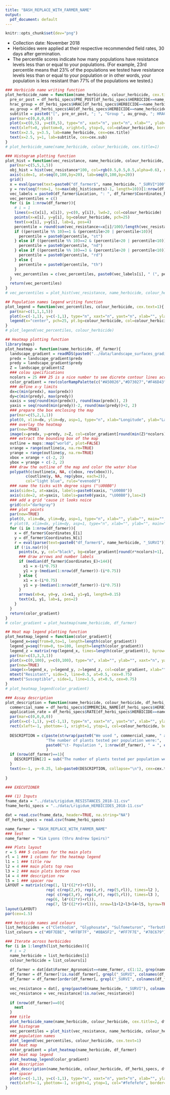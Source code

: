 ```yaml
---
title: "BASH_REPLACE_WITH_FARMER_NAME"
output:
  pdf_document: default
---
```

<style type="text/css">
.main-container {
  max-width: 1800px;
  margin-left: auto;
  margin-right: auto;
}
</style>

```r
knitr::opts_chunk$set(dev="png")
```

- Collection date: November 2018
- Herbicides were applied at their respective recommended field rates, 30 days after germination.
- The percentile scores indicate how many populations have resistance levels less than or equal to your populations. (For example, 23rd percentile means that 23% of the populations we tested have resistance levels less than or equal to your population or in other words, your population is less resistant than 77% of the populations we tested.)

```r
### Herbicide name writing function
plot_herbicide_name = function(name_herbicide, colour_herbicide, cex.title=1, df_herbi_specs, df_farmer, cex.sub=0.5){
  pre_or_post = df_herbi_specs$PRE_POST[df_herbi_specs$HERBICIDE==name_herbicide]
  hrac_group = df_herbi_specs$HRAC[df_herbi_specs$HERBICIDE==name_herbicide]
  au_group = df_herbi_specs$AU[df_herbi_specs$HERBICIDE==name_herbicide]
  subtitle = paste0("[", pre_or_post, "; ", "Group ", au_group, "; HRAC ", hrac_group, "]")
  par(mar=c(0,0,0,0))
  plot(x=c(0,5), y=c(0,5), type="n", xaxt="n", yaxt="n", xlab="", ylab="", bty="n")
  rect(xleft=0, ybottom=0, xright=5, ytop=5, col=colour_herbicide, border=NA)
  text(x=2.5, y=3.5, lab=name_herbicide, cex=cex.title)
  text(x=2.5, y=1, lab=subtitle, cex=cex.sub)
}
# plot_herbicide_name(name_herbicide, colour_herbicide, cex.title=1)
```

```r
### Histogram plotting function
plot_hist = function(vec_resistance, name_herbicide, colour_herbicide, df_farmer){
  par(mar=c(5,5,1,5))
  obj_hist = hist(vec_resistance*100, col=rgb(0.5,0.5,0.5,alpha=0.6), nclass=10, bord=FALSE, main="", ylab="Number of Populations", xlab=paste0(name_herbicide, " Resistance (%)"), xaxt="n", xlim=c(0,105), las=2)
  axis(side=1, at=seq(0,100,by=20), lab=seq(0,100,by=20))
  grid()
  x = eval(parse(text=paste0("df_farmer$", name_herbicide, "_SURVI*100")))
  y = rev(seq(from=1, to=max(obj_hist$counts)-1, length=10))[1:nrow(df_farmer)]
  vec_labels = paste0(df_farmer$Location, ": ", df_farmer$Coordinates_N, "N, ", df_farmer$Coordinates_E, "E")
  vec_percentiles = c()
  for (i in 1:nrow(df_farmer)){
    # i = 1
    lines(x=c(x[i], x[i]), y=c(0, y[i]), lwd=2, col=colour_herbicide)
    points(x=x[i], y=y[i], bg=colour_herbicide, pch=25)
    text(x=x[i], y=y[i], lab=i, pos=4)
    percentile = round(sum(vec_resistance<=x[i]/100)/length(vec_resistance)*100)
    if ((percentile %% 10)==1 & (percentile>20 | percentile<10)){
      percentile = paste0(percentile, "st")
    } else if ((percentile %% 10)==2 & (percentile>20 | percentile<10)){
      percentile = paste0(percentile, "nd")
    } else if ((percentile %% 10)==3 & (percentile>20 | percentile<10)){
      percentile = paste0(percentile, "rd")
    } else {
      percentile = paste0(percentile, "th")
    }
    vec_percentiles = c(vec_percentiles, paste0(vec_labels[i], " (", percentile, " percentile)"))
  }
  return(vec_percentiles)
}
# vec_percentiles = plot_hist(vec_resistance, name_herbicide, colour_herbicide, df_farmer)
```

```r
## Population names legend writing function
plot_legend = function(vec_percentiles, colour_herbicide, cex.text=1){
  par(mar=c(1,1,1,5))
  plot(x=c(-1,1), y=c(-1,1), type="n", xaxt="n", yaxt="n", xlab="", ylab="", bty="n")
  legend(x="center", pch=25, pt.bg=colour_herbicide, col=colour_herbicide, legend=paste0(1:length(vec_percentiles), ": ", vec_percentiles), bty="n", cex=cex.text)
}
# plot_legend(vec_percentiles, colour_herbicide)
```

```r
## Heatmap plotting function
library(maps)
plot_heatmap = function(name_herbicide, df_farmer){
  landscape_gradient = readRDS(paste0("../data/landscape_surfaces_gradient_data_", name_herbicide, ".rds"))
  predx = landscape_gradient$predx
  predy = landscape_gradient$predy
  Z = landscape_gradient$Z
  ### colou specifications
  ncolors = 25 ### 25 is a nice number to see dicrete contour lines across the landscape methinks...
  color_gradient = rev(colorRampPalette(c("#A50026","#D73027","#F46D43","#FDAE61","#FEE08B","#FFFFBF","#D9EF8B","#A6D96A","#66BD63","#1A9850","#006837"))(ncolors))
  ### define x-y limits
  dx=c(min(predx), max(predx))
  dy=c(min(predy), max(predy))
  xaxis = seq(round(min(predx)), round(max(predx)), 2)
  yaxis = seq(round(min(predy))-2, round(max(predy))+2, 2)
  ### prepare the box enclosing the map
  par(mar=c(5,2,1,1))
  plot(0, xlim=dx, ylim=dy, asp=1, type="n", xlab="Longitude", ylab="Latitdue", main="", xaxt="n", yaxt="n") #empty
  ### overlay the heatmap
  par(new=TRUE)
  image(x=predx, y=predy, z=Z, col=color_gradient[round(min(Z)*ncolors):round(max(Z)*ncolors)], xlab="", ylab="", main="", asp=1, xaxt="n", yaxt="n")
  ### extract the bounding box of the map
  outline = maps::map("world", plot=FALSE)
  xrange = range(outline$x, na.rm=TRUE)
  yrange = range(outline$y, na.rm=TRUE)
  xbox = xrange + c(-2, 2)
  ybox = yrange + c(-2, 2)
  ### draw the outline of the map and color the water blue
  polypath(c(outline$x, NA, c(xbox, rev(xbox))),
         c(outline$y, NA, rep(ybox, each=2)),
         col="light blue", rule="evenodd")
  ### name the ticks with degree signs ("\U00B0")
  axis(side=1, at=xaxis, labels=paste0(xaxis, "\U00B0"))
  axis(side=2, at=yaxis, labels=paste0(yaxis, "\U00B0"),las=2)
  ### add a grid 'cause it looks noice
  grid(col="darkgray")
  ### plot points
  par(new=TRUE)
  plot(0, xlim=dx, ylim=dy, asp=1, type="n", xlab="", ylab="", main="", xaxt="n", yaxt="n") #empty
  # plot(0, xlim=dx, ylim=dy, asp=1, type="n", xlab="", ylab="", main="")
  for (i in 1:nrow(df_farmer)){
    x = df_farmer$Coordinates_E[i]
    y = df_farmer$Coordinates_N[i]
    r = eval(parse(text=paste0("df_farmer$", name_herbicide, "_SURVI")))[i]
    if (!is.na(r)){
      points(x, y, col="black", bg=color_gradient[round(r*ncolors)+1], pch=19)
      ### draw arrows and number labels
      if (median(df_farmer$Coordinates_E)<144){
        x1 = x-(i*0.75)
        y1 = y-(median(1:nrow(df_farmer))-(i*0.75))
      } else {
        x1 = x-(i*0.75)
        y1 = y-(median(1:nrow(df_farmer))-(i*0.75))
      }
      arrows(x0=x, y0=y, x1=x1, y1=y1, length=0.15)
      text(x1, y1, lab=i, pos=2)
    }
  }
  return(color_gradient)
}
# color_gradient = plot_heatmap(name_herbicide, df_farmer)
```

```r
## Heat map legend plotting function
plot_heatmap_legend = function(color_gradient){
  legend_x=seq(from=0,to=1, length=length(color_gradient))
  legend_y=seq(from=0, to=100, length=length(color_gradient))
  legend_z = matrix(rep(legend_x, times=length(color_gradient)), byrow=TRUE, nrow=length(color_gradient))
  par(mar=c(3,3,3,1))
  plot(x=c(0,100), y=c(0,100), type="n", xlab="", ylab="", xaxt="n", yaxt="n", main="")
  par(new=TRUE)
  image(x=legend_x, y=legend_y, z=legend_z, col=color_gradient, xlab="", ylab="", main="", xaxt="n", las=2)
  mtext("Resistant", side=3, line=0.5, at=0.5, cex=0.75)
  mtext("Susceptible", side=1, line=1.5, at=0.5, cex=0.75)
}
# plot_heatmap_legend(color_gradient)
```

```r
### Assay description
plot_description = function(name_herbicide, colour_herbicide, df_herbi_specs, df_farmer, cex.text=1, width=75){
  commercial_name = df_herbi_specs$COMMERCIAL_NAME[df_herbi_specs$HERBICIDE==name_herbicide]
  application_rate = df_herbi_specs$RATE[df_herbi_specs$HERBICIDE==name_herbicide]
  par(mar=c(0,0,0,0))
  plot(x=c(-1,1), y=c(-1,1), type="n", xaxt="n", yaxt="n", xlab="", ylab="", bty="n")
  rect(xleft=-1, ybottom=-1, xright=1, ytop=1, col=colour_herbicide, border=NA)
  
  DESCRIPTION = c(paste(strwrap(paste0("We used ", commercial_name, " at ", application_rate, " g active ingredient per hectare."), width=width), collapse="\n"),
                  "The number of plants tested per population were:",
                  paste0("\t- Population ", 1:nrow(df_farmer), " = ", eval(parse(text=paste0("df_farmer$", name_herbicide, "_sampleSize"))))
                  )
  if (nrow(df_farmer)==1){
    DESCRIPTION[2] = sub("The number of plants tested per population were:", "The number of plants tested on your population was:", DESCRIPTION[2])
  }
  text(x=-1, y=-0.25, lab=paste0(DESCRIPTION, collapse="\n"), cex=cex.text, pos=4)
  
}

```

```r
### EXECUTIONER

### (1) Inputs
fname_data = "../data/Lrigidum_RESISTANCES_2018-11.csv"
fname_herbi_specs = "../data/Lrigidum_HERBICIDES_2018-11.csv"

dat = read.csv(fname_data, header=TRUE, na.string="NA")
df_herbi_specs = read.csv(fname_herbi_specs)

name_farmer = "BASH_REPLACE_WITH_FARMER_NAME"
### test
name_farmer = "Kim Lyons (thru Andrew Speirs)"

### Plots layout
r = 5 ### 5 columns for the main plots
rl = 1 ### 1 column for the heatmap legend
l1 = 1 ### title row
l2 = 4 ### main plots top rows
l3 = 2 ### main plots bottom rows
l4 = 4 ### description row
l5 = 1 ### spacer row
LAYOUT = matrix(c(rep(1, l1*((2*r)+rl)),
                  rep( c(rep(2,r), rep(4,r), rep(5,rl)), times=l2 ), 
                  rep( c(rep(3,r), rep(4,r), rep(5,rl)), times=l3 ),
                  rep(6, l4*((2*r)+rl)), 
                  rep(7, l5*((2*r)+rl))), nrow=l1+l2+l3+l4+l5, byrow=TRUE)
layout(LAYOUT)
par(cex=1.5)

### herbicide names and colours
list_herbicides = c("Clethodim", "Glyphosate", "Sulfometuron", "Terbuthylazine")
list_colours = c("#BF7EBE", "#FFBF7F", "#8BA5F2", "#FF7F7E", "#78C679")

### Iterate across herbicides
for (i in 1:length(list_herbicides)){
  # i = 2
  name_herbicide = list_herbicides[i]
  colour_herbicide = list_colours[i]
  
  df_farmer = dat[dat$Farmer_Agronomist==name_farmer, c(1:12, grep(name_herbicide, colnames(dat)))]
  df_farmer = df_farmer[!is.na(df_farmer[, grepl("_SURVI", colnames(df_farmer))]), ]
  df_farmer = df_farmer[order(df_farmer[, grepl("_SURVI", colnames(df_farmer))], decreasing=FALSE), ]
  
  vec_resistance = dat[, grep(paste0(name_herbicide, "_SURVI"), colnames(dat))]
  vec_resistance = vec_resistance[!is.na(vec_resistance)]
  
  if (nrow(df_farmer)==0){
    next
  }
  ### title
  plot_herbicide_name(name_herbicide, colour_herbicide, cex.title=2, df_herbi_specs, df_farmer, cex.sub=1)
  ### histogram
  vec_percentiles = plot_hist(vec_resistance, name_herbicide, colour_herbicide, df_farmer)
  ### population names
  plot_legend(vec_percentiles, colour_herbicide, cex.text=1)
  ### heat map
  color_gradient = plot_heatmap(name_herbicide, df_farmer)
  ### heat map legend
  plot_heatmap_legend(color_gradient)
  ### description
  plot_description(name_herbicide, colour_herbicide, df_herbi_specs, df_farmer, cex.text=1.4, width=75)
  ### spacer
  plot(x=c(-1,1), y=c(-1,1), type="n", xaxt="n", yaxt="n", xlab="", ylab="", bty="n")
  rect(xleft=-1, ybottom=-1, xright=1, ytop=1, col="#fefefefe", border=NA)
}
```



